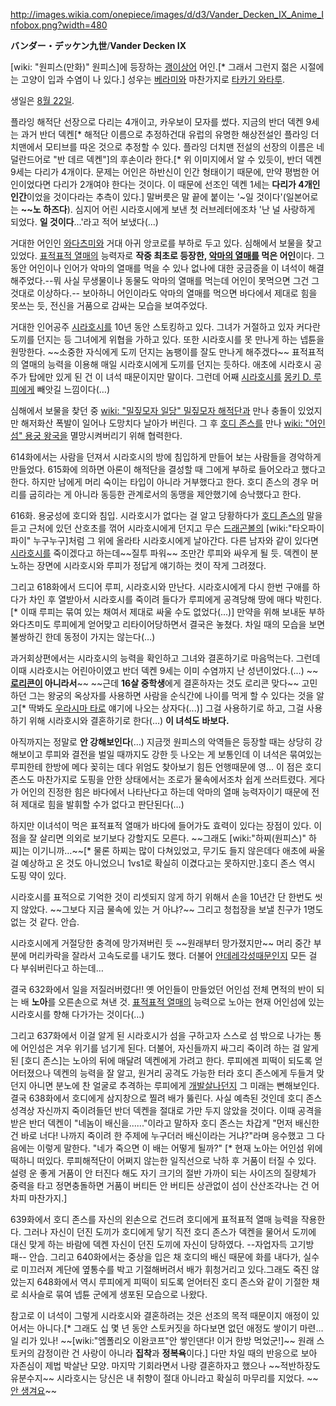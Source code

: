http://images.wikia.com/onepiece/images/d/d3/Vander_Decken_IX_Anime_Infobox.png?width=480

'''バンダー・デッケン九世'''/'''Vander Decken IX'''

[wiki: "원피스(만화)" 원피스]에 등장하는 [[괭이상어]] 어인.[* 그래서 그런지 젊은 시절에는 고양이 입과 수염이 나 있다.]  성우는 [[베라미]]와 마찬가지로 [[타카기 와타루]].

생일은 [[8월 22일]].

플라잉 해적단 선장으로 다리는 4개이고, 카우보이 모자를 썼다. 지금의 반더 덱켄 9세는 과거 반더 덱켄[* 해적단 이름으로 추정하건대 유럽의 유명한 해상전설인 플라잉 더치맨에서 모티브를 따온 것으로 추정할 수 있다. 플라잉 더치맨 전설의 선장의 이름은 네덜란드어로 "반 데르 덱켄"]의 후손이라 한다.[* 위 이미지에서 알 수 있듯이, 반더 덱켄 9세는 다리가 4개이다. 문제는 어인은 하반신이 인간 형태이기 때문에, 만약 평범한 어인이었다면 다리가 2개여야 한다는 것이다. 이 때문에 선조인 덱켄 1세는 '''다리가 4개인 인간'''이었을 것이다라는 추측이 있다.] 말버릇은 말 끝에 붙이는 '~일 것이다'(일본어로는 '''~~노 하즈다'''). 심지어 어린 시라호시에게 보낸 첫 러브레터에조차 '난 널 사랑하게 되었다. '''일 것이다'''...'라고 적어 보냈다(...)

거대한 어인인 [[와다츠미]]와 거대 아귀 앙코로를 부하로 두고 있다. 심해에서 보물을 찾고 있었다. [[표적표적 열매]]의 능력자로 '''작중 최초로 등장한, [[악마의 열매]]를 먹은 어인'''이다. 그 동안 어인이나 인어가 악마의 열매를 먹을 수 있나 없나에 대한 궁금증을 이 녀석이 해결해주었다.--뭐 사실 무생물이나 동물도 악마의 열매를 먹는데 어인이 못먹으면 그건 그것대로 이상하다.-- 보아하니 어인이라도 악마의 열매를 먹으면 바다에서 제대로 힘을 못쓰는 듯, 전신을 거품으로 감싸는 모습을 보여주었다.

거대한 인어공주 [[시라호시]]를 10년 동안 스토킹하고 있다. 그녀가 거절하고 있자 커다란 도끼를 던지는 등 그녀에게 위협을 가하고 있다. 또한 시라호시를 못 만나게 하는 넵튠을 원망한다. ~~소중한 자식에게 도끼 던지는 놈팽이를 잘도 만나게 해주겠다~~ 표적표적의 열매의 능력을 이용해 매일 시라호시에게 도끼를 던지는 듯하다. 애초에 시라호시 공주가 탑에만 있게 된 건 이 녀석 때문이지만 말이다. 그런데 어째 [[시라호시]]를 [[몽키 D. 루피]]에게 빼앗길 느낌이다(…) 

심해에서 보물을 찾던 중 [[wiki: "밀짚모자 일당" 밀짚모자 해적단]]과 만나 충돌이 있었지만 해저화산 폭발이 일어나 도망치다 날아가 버린다. 그 후 [[호디 존스]]를 만나 [[wiki: "어인섬" 용궁 왕국]]을 멸망시켜버리기 위해 협력한다.

614화에서는 사람을 던져서 시라호시의 방에 침입하게 만들어 보는 사람들을 경악하게 만들었다. 615화에 의하면 아론이 해적단을 결성할 때 그에게 부하로 들어오라고 했다고 한다. 하지만 남에게 머리 숙이는 타입이 아니라 거부했다고 한다. 호디 존스의 경우 머리를 굽히라는 게 아니라 동등한 관계로서의 동맹을 제안했기에 승낙했다고 한다.

616화. 용궁성에 호디와 침입. 시라호시가 없다는 걸 알고 당황하다가 [[호디 존스]]의 말을 듣고 근처에 있던 산호초를 꺾어 시라호시에게 던지고 무슨 [[드래곤볼]]의 [wiki:"타오파이파이" 누구누구]처럼 그 위에 올라타 시라호시에게 날아간다. 다른 남자와 같이 있다면 [[시라호시]]를 죽이겠다고 하는데~~질투 파워~~ 조만간 루피와 싸우게 될 듯. 덱켄이 분노하는 장면에 시라호시와 루피가 정답게 얘기하는 컷이 작게 그려졌다.

그리고 618화에서 드디어 루피, 시라호시와 만난다. 시라호시에게 다시 한번 구애를 하다가 차인 후 열받아서 시라호시를 죽이려 들다가 루피에게 공격당해 땅에 매다 박힌다.[* 이때 루피는 묶여 있는 채여서 제대로 싸울 수도 없었다(...)] 만약을 위해 보내둔 부하 와다츠미도 루피에게 얻어맞고 리타이어당하면서 결국은 놓쳤다. 차일 때의 모습을 보면 불쌍하긴 한데 동정이 가지는 않는다(…)

과거회상편에서는 시라호시의 능력을 확인하고 그녀와 결혼하기로 마음먹는다. 그런데 이때 시라호시는 어린아이였고 반더 덱켄 9세는 이미 수염까지 난 성년이었다.(...) ~~'''[[로리콘]]이 아니라서'''~~ ~~근데 '''16살 중학생'''에게 결혼하자는 것도 로리콘 맞다~~ 고민하던 그는 왕궁의 옥상자를 사용하면 사람을 순식간에 나이를 먹게 할 수 있다는 것을 알고[* 딱봐도 [[우라시마 타로]] 얘기에 나오는 상자다(...)] 그걸 사용하기로 하고, 그걸 사용하기 위해 시라호시와 결혼하기로 한다(…) '''이 녀석도 바보다.'''

아직까지는 정말로 '''안 강해보인다'''(…) 지금껏 원피스의 악역들은 등장할 때는 상당히 강해보이고 루피와 결전을 벌일 때까지도 강한 듯 나오는 게 보통인데 이 녀석은 묶여있는 루피한테 한방에 메다 꽂히는 데다 위엄도 찾아보기 힘든 언행때문에 영... 이 점은 호디 존스도 마찬가지로 도핑을 안한 상태에서는 조로가 물속에서조차 쉽게 쓰러트렸다. 게다가 어인의 진정한 힘은 바다에서 나타난다고 하는데 악마의 열매 능력자이기 때문에 전혀 제대로 힘을 발휘할 수가 없다고 판단된다(…)

하지만 이녀석이 먹은 표적표적 열매가 바다에 들어가도 효력이 있다는 장점이 있다. 이 점을 잘 살리면 의외로 보기보다 강할지도 모른다. ~~그래도 [wiki:"하찌(원피스)" 하찌]는 이기니까…~~[* 물론 하찌는 많이 다쳐있었고, 무기도 들지 않은데다 애초에 싸울 걸 예상하고 온 것도 아니었으니 1vs1로 확실히 이겼다고는 못하지만.]호디 존스 역시 도핑 약이 있다.

시라호시를 표적으로 기억한 것이 리셋되지 않게 하기 위해서 손을 10년간 단 한번도 씻지 않았다. ~~그보다 지금 물속에 있는 거 아냐?~~ 그리고 청첩장을 보낼 친구가 1명도 없는 것 같다. 안습.

시라호시에게 거절당한 충격에 망가져버린 듯 ~~원래부터 망가졌지만~~ 머리 중간 부분에 머리카락을 잘라서 고속도로를 내기도 했다. 더불어 [[얀데레]]각성때문인지 모든 걸 다 부숴버린다고 하는데… 

결국 632화에서 일을 저질러버렸다!! 옛 어인들이 만들었던 어인섬 전체 면적의 반이 되는 배 '''노아'''를 오른손으로 쳐낸 것. [[표적표적 열매]]의 능력으로 노아는 현재 어인섬에 있는 시라호시를 향해 다가가는 것이다(…) 

그리고 637화에서 이걸 알게 된 시라호시가 섬을 구하고자 스스로 섬 밖으로 나가는 통에 어인섬은 겨우 위기를 넘기게 된다. 더불어, 자신들까지 싸그리 죽이려 하는 걸 알게 된 [호디 존스]는 노아의 뒤에 매달려 덱켄에게 가려고 한다. 루피에겐 피떡이 되도록 얻어터졌으나 덱켄의 능력을 잘 알고, 원거리 공격도 가능한 터라 호디 존스에게 두들겨 맞던지 아니면 분노에 찬 얼굴로 추격하는 루피에게 [[개발살]]나던지 그 미래는 뻔해보인다. 결국 638화에서 호디에게 삼지창으로 찔려 배가 뚫린다. 사실 예측된 것인데 호디 존스 성격상 자신까지 죽이려들던 반더 덱켄을 절대로 가만 두지 않았을 것이다. 이때 공격을 받은 반더 덱켄이 "네놈이 배신을......"이라고 말하자 호디 존스는 차갑게 "먼저 배신한 건 바로 너다! 나까지 죽이려 한 주제에 누구더러 배신이라는 거냐?"라며 응수했고 그 다음에는 이렇게 말한다. "네가 죽으면 이 배는 어떻게 될까?" [* 현재 노아는 어인섬 위에 떡하니 떠있다. 루피해적단이 어쩌지 않는한 일직선으로 낙하 후 거품이 터질 수 있다. 설령 운 좋게 거품이 안 터진다 해도 자기 크기의 절반 가까이 되는 사이즈의 질량체가 중력을 타고 정면충돌하면 거품이 버티든 안 버티든 상관없이 섬이 산산조각나는 건 어차피 마찬가지.]

639화에서 호디 존스를 자신의 왼손으로 건드려 호디에게 표적표적 열매 능력을 작용한다. 그러나 자신이 던진 도끼가 호디에게 닿기 직전 호디 존스가 덱켄을 물어서 도끼에 대신 맞게 하는 바람에 덱켄 자신이 던진 도끼에 자신이 당하였다. --자업자득 고기방패-- 안습. 그리고 640화에서는 중상을 입은 채 호디의 배신 때문에 화를 내다가, 실수로 미끄러져 계단에 옆통수를 박고 기절해버려서 배가 휘청거리고 있다.그래도 죽진 않았는지 648화에서 역시 루피에게 피떡이 되도록 얻어터진 호디 존스와 같이 기절한 채로 쇠사슬로 묶여 넵튠 군에게 생포된 모습으로 나왔다.

참고로 이 녀석이 그렇게 시라호시와 결혼하려는 것은 선조의 목적 때문이지 애정이 있어서는 아니다.[* 그래도 십 몇 년 동안 스토커짓을 하다보면 없던 애정도 쌓이기 마련… 일 리가 있나! ~~[wiki:"엠폴리오 이완코프"안 쌓인댄다! 이거 한방 먹었군!]~~ 원래 스토커의 감정이란 건 사랑이 아니라 '''집착'''과 '''정복욕'''이다.] 다만 차일 때의 반응으로 보아 자존심이 제법 박살난 모양. 마지막 기회라면서 나랑 결혼하자고 했으나 ~~적반하장도 유분수지~~ 시라호시는 당신은 내 취향이 절대 아니라고 확실히 마무리를 지었다. ~~[[안 생겨요]]~~

